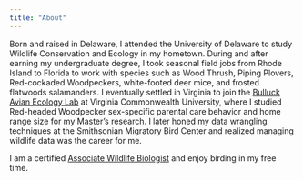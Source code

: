 ---
title: "About"
---

Born and raised in Delaware, I attended the University of Delaware to study Wildlife Conservation and Ecology in my hometown. During and after earning my undergraduate degree, I took seasonal field jobs from Rhode Island to Florida to work with species such as Wood Thrush, Piping Plovers, Red-cockaded Woodpeckers, white-footed deer mice, and frosted flatwoods salamanders. I eventually settled in Virginia to join the <a href="https://rampages.us/bullucklab/">Bulluck Avian Ecology Lab</a> at Virginia Commonwealth University, where I studied Red-headed Woodpecker sex-specific parental care behavior and home range size for my Master's research. I later honed my data wrangling techniques at the Smithsonian Migratory Bird Center and realized managing wildlife data was the career for me.

I am a certified <a href = "https://wildlife.org/learn/professional-development-certification/certification-programs/">Associate Wildlife Biologist</a> and enjoy birding in my free time.

